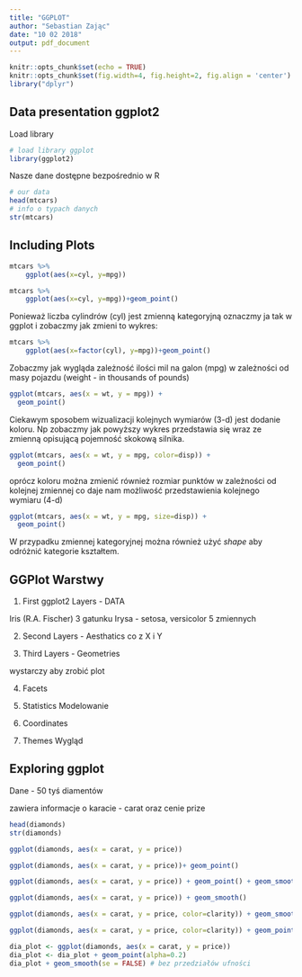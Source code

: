 ```yaml
---
title: "GGPLOT"
author: "Sebastian Zając"
date: "10 02 2018"
output: pdf_document
---
```


```r
knitr::opts_chunk$set(echo = TRUE)
knitr::opts_chunk$set(fig.width=4, fig.height=2, fig.align = 'center') 
library("dplyr")
```

## Data presentation ggplot2

Load library 

```r
# load library ggplot 
library(ggplot2)
```
Nasze dane dostępne bezpośrednio w R
```r
# our data
head(mtcars)
# info o typach danych
str(mtcars)

```

## Including Plots

```r
mtcars %>% 
    ggplot(aes(x=cyl, y=mpg))
```

```r
mtcars %>% 
    ggplot(aes(x=cyl, y=mpg))+geom_point()
```

Ponieważ liczba cylindrów (cyl) jest zmienną kategoryjną oznaczmy ja tak w ggplot i zobaczmy jak zmieni to wykres:

```r
mtcars %>% 
    ggplot(aes(x=factor(cyl), y=mpg))+geom_point()
```

Zobaczmy jak wygląda zależność ilości mil na galon (mpg) w zależności od masy pojazdu (weight - in thousands of pounds)
```r
ggplot(mtcars, aes(x = wt, y = mpg)) +
  geom_point()
```

Ciekawym sposobem wizualizacji kolejnych wymiarów  (3-d) jest dodanie koloru. Np zobaczmy jak powyższy wykres przedstawia się wraz ze zmienną opisującą pojemność skokową silnika.

```r
ggplot(mtcars, aes(x = wt, y = mpg, color=disp)) +
  geom_point()
```

oprócz koloru można zmienić również rozmiar punktów w zależności od kolejnej zmiennej co daje nam możliwość przedstawienia kolejnego wymiaru (4-d)
```r
ggplot(mtcars, aes(x = wt, y = mpg, size=disp)) +
  geom_point()
```

W przypadku zmiennej kategoryjnej można również użyć *shape* aby odróżnić kategorie kształtem.

## GGPlot Warstwy 

1. First ggplot2 Layers  - DATA

Iris (R.A. Fischer)
3 gatunku Irysa - setosa, versicolor
5 zmiennych 

2. Second Layers  - Aesthatics
co z X i Y 

3. Third Layers - Geometries

wystarczy aby zrobić plot

4.   Facets

5.   Statistics
Modelowanie

6. Coordinates

7. Themes
Wygląd

## Exploring ggplot 
Dane - 50 tyś diamentów 

zawiera informacje o karacie - carat oraz cenie prize

```r
head(diamonds)
str(diamonds)
```

```r
ggplot(diamonds, aes(x = carat, y = price))
```
```r
ggplot(diamonds, aes(x = carat, y = price))+ geom_point()
```
```r
ggplot(diamonds, aes(x = carat, y = price)) + geom_point() + geom_smooth()
```
```r
ggplot(diamonds, aes(x = carat, y = price)) + geom_smooth()
```
```r
ggplot(diamonds, aes(x = carat, y = price, color=clarity)) + geom_smooth()
```
```r
ggplot(diamonds, aes(x = carat, y = price, color=clarity)) + geom_point(alpha=0.4)
```


```r
dia_plot <- ggplot(diamonds, aes(x = carat, y = price))
dia_plot <- dia_plot + geom_point(alpha=0.2)
dia_plot + geom_smooth(se = FALSE) # bez przedziałów ufności

```


